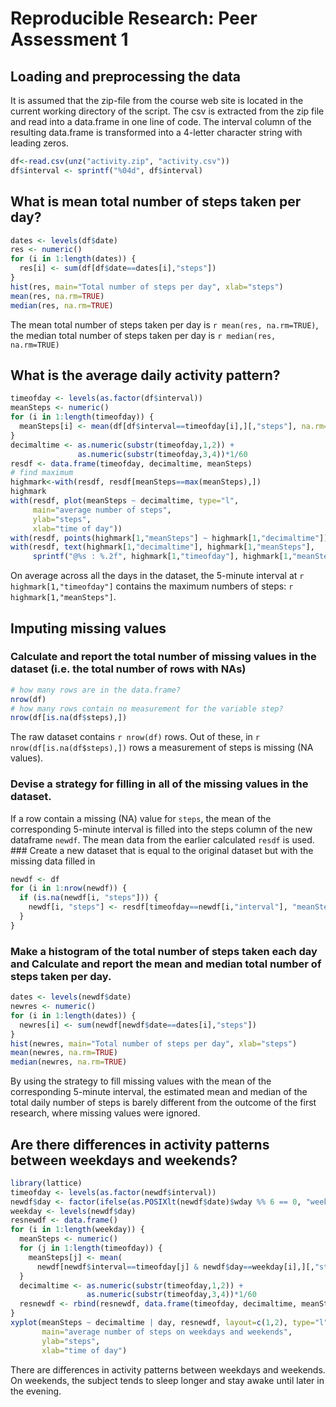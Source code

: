 # Reproducible Research: Peer Assessment 1

## Loading and preprocessing the data
It is assumed that the zip-file from the course web site is located in the current working directory of the script. The csv is extracted from the zip file and read into a data.frame in one line of code. The interval column of the resulting data.frame is transformed into a 4-letter character string with leading zeros.
```r
df<-read.csv(unz("activity.zip", "activity.csv"))
df$interval <- sprintf("%04d", df$interval)
```

## What is mean total number of steps taken per day?
```r
dates <- levels(df$date)
res <- numeric()
for (i in 1:length(dates)) {
  res[i] <- sum(df[df$date==dates[i],"steps"])
}
hist(res, main="Total number of steps per day", xlab="steps")
mean(res, na.rm=TRUE)
median(res, na.rm=TRUE)
```

The mean total number of steps taken per day is `r mean(res, na.rm=TRUE)`, the median total number of steps taken per day is `r median(res, na.rm=TRUE)`

## What is the average daily activity pattern?
```r
timeofday <- levels(as.factor(df$interval))
meanSteps <- numeric()
for (i in 1:length(timeofday)) {
  meanSteps[i] <- mean(df[df$interval==timeofday[i],][,"steps"], na.rm=TRUE)
}
decimaltime <- as.numeric(substr(timeofday,1,2)) +
               as.numeric(substr(timeofday,3,4))*1/60
resdf <- data.frame(timeofday, decimaltime, meanSteps)
# find maximum
highmark<-with(resdf, resdf[meanSteps==max(meanSteps),])
highmark
with(resdf, plot(meanSteps ~ decimaltime, type="l",
     main="average number of steps",
     ylab="steps",
     xlab="time of day"))
with(resdf, points(highmark[1,"meanSteps"] ~ highmark[1,"decimaltime"]))
with(resdf, text(highmark[1,"decimaltime"], highmark[1,"meanSteps"], 
     sprintf("@%s : %.2f", highmark[1,"timeofday"], highmark[1,"meanSteps"]), pos=4))
```

On average across all the days in the dataset, the 5-minute interval at `r highmark[1,"timeofday"]` contains the maximum numbers of steps: `r highmark[1,"meanSteps"]`.

## Imputing missing values
### Calculate and report the total number of missing values in the dataset (i.e. the total number of rows with NAs)
```r
# how many rows are in the data.frame?
nrow(df)
# how many rows contain no measurement for the variable step?
nrow(df[is.na(df$steps),])
```

The raw dataset contains `r nrow(df)` rows. Out of these, in `r nrow(df[is.na(df$steps),])` rows a measurement of steps is missing (NA values).

### Devise a strategy for filling in all of the missing values in the dataset. 
If a row contain a missing (NA) value for `steps`, the mean of the corresponding 5-minute interval is filled into the steps column of the new dataframe `newdf`. The mean data from the earlier calculated `resdf` is used. 
### Create a new dataset that is equal to the original dataset but with the missing data filled in
```r
newdf <- df
for (i in 1:nrow(newdf)) {
  if (is.na(newdf[i, "steps"])) {
    newdf[i, "steps"] <- resdf[timeofday==newdf[i,"interval"], "meanSteps"]
  }
}
```

### Make a histogram of the total number of steps taken each day and Calculate and report the mean and median total number of steps taken per day.
```r
dates <- levels(newdf$date)
newres <- numeric()
for (i in 1:length(dates)) {
  newres[i] <- sum(newdf[newdf$date==dates[i],"steps"])
}
hist(newres, main="Total number of steps per day", xlab="steps")
mean(newres, na.rm=TRUE)
median(newres, na.rm=TRUE)
```

By using the strategy to fill missing values with the mean of the corresponding 5-minute interval, the estimated mean and median of the total daily number of steps is barely different from the outcome of the first research, where missing values were ignored.

## Are there differences in activity patterns between weekdays and weekends?
```r
library(lattice)
timeofday <- levels(as.factor(newdf$interval))
newdf$day <- factor(ifelse(as.POSIXlt(newdf$date)$wday %% 6 == 0, "weekend", "weekday"))
weekday <- levels(newdf$day)
resnewdf <- data.frame()
for (i in 1:length(weekday)) {
  meanSteps <- numeric()
  for (j in 1:length(timeofday)) {
    meanSteps[j] <- mean(
      newdf[newdf$interval==timeofday[j] & newdf$day==weekday[i],][,"steps"])
  }
  decimaltime <- as.numeric(substr(timeofday,1,2)) +
                 as.numeric(substr(timeofday,3,4))*1/60
  resnewdf <- rbind(resnewdf, data.frame(timeofday, decimaltime, meanSteps, day=weekday[i]))
}
xyplot(meanSteps ~ decimaltime | day, resnewdf, layout=c(1,2), type="l",
       main="average number of steps on weekdays and weekends",
       ylab="steps",
       xlab="time of day")
```

There are differences in activity patterns between weekdays and weekends. On weekends, the subject tends to sleep longer and stay awake until later in the evening. 